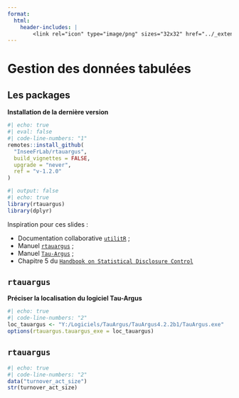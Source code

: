 ```yaml
---
format:
  html:
    header-includes: |
        <link rel="icon" type="image/png" sizes="32x32" href="../_extensions/InseeFrLab/onyxia/favicon-32x32.png">
---
```


# Gestion des données tabulées


## Les packages

__Installation de la dernière version__

```r
#| echo: true
#| eval: false
#| code-line-numbers: "1"
remotes::install_github(
  "InseeFrLab/rtauargus",
  build_vignettes = FALSE,
  upgrade = "never",
  ref = "v-1.2.0"
)
```


```r
#| output: false
#| echo: true
library(rtauargus)
library(dplyr)
```

::: {.callout-note}
Inspiration pour ces slides :

- Documentation collaborative [`utilitR`](https://www.book.utilitr.org/) ;
- Manuel [`rtauargus`](https://inseefrlab.github.io/rtauargus/) ;
- Manuel [`Tau-Argus`](https://research.cbs.nl/casc/Software/TauManualV4.1.pdf) ;
- Chapitre 5 du [`Handbook on Statistical Disclosure Control`](https://sdctools.github.io/HandbookSDC/) 
:::




## `rtauargus`

__Préciser la localisation du logiciel Tau-Argus__

```r
#| echo: true
#| code-line-numbers: "2"
loc_tauargus <- "Y:/Logiciels/TauArgus/TauArgus4.2.2b1/TauArgus.exe"
options(rtauargus.tauargus_exe = loc_tauargus)
```


## `rtauargus` {.smaller}

```r
#| echo: true
#| code-line-numbers: "2"
data("turnover_act_size")
str(turnover_act_size)
```